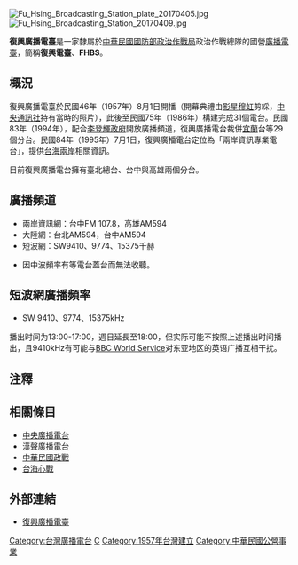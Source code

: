 {{廣播电台
| 電臺名稱        = 復興廣播電臺
| 英文名稱        = 
| 原文名称        = 
| 電臺圖片檔案    = Fu Hsing Broadcasting Station Seal.svg
| 電臺圖片尺寸    = 200px
| 電臺圖片名稱    = 復興廣播電台台徽
| 通称            = 復興電臺
| 缩写            = FHBS
| 所屬國家  = {{ROC}}
| 總部所在        = {{TWN}}[[臺北市|臺北市]][[士林區|士林區]][[中山北路_(台北市)|中山北路]]五段280巷5號
| 播放地區        = 
| 開播日期        = 1957年8月1日<br/>（{{age in years and days|1957|8|1|age=no}}）
| 停播日期        = 
| 電臺呼號        = 
| 类型            = 
| 宗教            = 
| 主要语言        = 
| 使用频段        = 
| 電臺口號        = 
| 隶属            = [[國防部政治作戰局|國防部政治作戰局]]政治作戰總隊
| 擁有者          = {{nowrap|[[File:ROC_Ministry_of_National_Defense_Flag.svg|23px]] [[中華民國國防部|中華民國國防部]]}}
| 持股者          =
| 董事长          =  
| 前電臺名稱      =  
| 被取代名稱      = 
| 前電臺呼號      = 
| 被取代呼號      = 
| 集團同類頻道    = 
| 重播服務電臺    = 
| 電臺官方網站    = http://www.fhbs.com.tw/ 
| 備註            = 
| 無線廣播收聽地區01= 台北、台中、高雄
| 無線廣播頻道數01= 兩岸資訊網：台中FM107.8，高雄AM594<br>大陸網：台北AM594，台中AM594 <br>短波網：SW9410、9774、15375 
| 線上收聽網站01  = HiNet hichannel
| 線上收聽網址01  = [http://hichannel.hinet.net/radio/index.do?id=286 FHBS復興廣播電台 兩岸資訊網]<br>[http://hichannel.hinet.net/radio/index.do?id=287 FHBS復興廣播電台 大陸網]<br>
|}}

[[File:Fu_Hsing_Broadcasting_Station_plate_20170405.jpg|thumb]]
[[File:Fu_Hsing_Broadcasting_Station_20170409.jpg|thumb]]

'''復興廣播電臺'''是一家隸屬於[[中華民國國防部|中華民國國防部]][[國防部政治作戰局|政治作戰局]]政治作戰總隊的國營[[廣播電臺|廣播電臺]]，簡稱'''復興電臺'''、'''FHBS'''。

==概況==
復興廣播電臺於民國46年（1957年）8月1日開播（開幕典禮由[[影星|影星]][[穆虹_(演員)|穆虹]]剪綵，[[中央通訊社|中央通訊社]]持有當時的照片），此後至民國75年（1986年）構建完成31個電台。民國83年（1994年），配合[[李登輝政府|李登輝政府]]開放廣播頻道，復興廣播電台裁併[[宜蘭縣|宜蘭]]台等29個分台。民國84年（1995年）7月1日，復興廣播電台定位為「兩岸資訊專業電台」，提供[[台海兩岸|台海兩岸]]相關資訊。

目前復興廣播電台擁有臺北總台、台中與高雄兩個分台。

==廣播頻道==
*兩岸資訊網：台中FM 107.8，高雄AM594
*大陸網：台北AM594，台中AM594
*短波網：SW9410、9774、15375千赫

*因中波頻率有{{en-link|DZBB-AM}}等電台蓋台而無法收聽。

==短波網廣播頻率==
*SW 9410、9774、15375kHz
播出时间为13:00-17:00，週日延長至18:00，但实际可能不按照上述播出时间播出，且9410kHz有可能与[[BBC_World_Service|BBC World Service]]对东亚地区的英语广播互相干扰。

==注釋==
{{Reflist}}

==相關條目==
*[[中央廣播電台|中央廣播電台]]
*[[漢聲廣播電台|漢聲廣播電台]]
*[[中華民國政戰|中華民國政戰]]
*[[台海心戰|台海心戰]]

==外部連結==
*[http://www.fhbs.com.tw/ 復興廣播電臺]

{{Radio in Taipei-area}}
{{Radio in Taichung-area}}
{{Radio in Kaohsiung-area}}

{{DEFAULTSORT:FHBS}}
[[Category:台灣廣播電台|Category:台灣廣播電台]]
[[Category:中華民國政戰|C]]
[[Category:1957年台灣建立|Category:1957年台灣建立]]
[[Category:中華民國公營事業|Category:中華民國公營事業]]